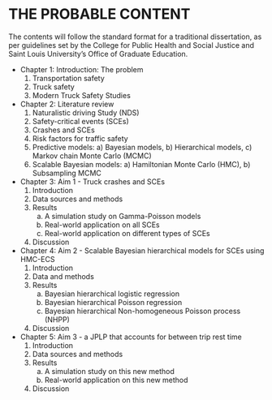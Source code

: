 # THE PROBABLE CONTENT

The contents will follow the standard format for a traditional dissertation, as per guidelines set by the College for Public Health and Social Justice and Saint Louis University’s Office of Graduate Education.

\singlespacing

* Chapter 1: Introduction: The problem
    1. Transportation safety
    2. Truck safety
    3. Modern Truck Safety Studies
* Chapter 2: Literature review
    1. Naturalistic driving Study (NDS)
    2. Safety-critical events (SCEs)
    3. Crashes and SCEs
    4. Risk factors for traffic safety
    5. Predictive models: a) Bayesian models, b) Hierarchical models, c) Markov chain Monte Carlo (MCMC)
    6. Scalable Bayesian models: a) Hamiltonian Monte Carlo (HMC), b) Subsampling MCMC
* Chapter 3: Aim 1 - Truck crashes and SCEs
    1. Introduction
    2. Data sources and methods
    4. Results
        a. A simulation study on Gamma-Poisson models
        b. Real-world application on all SCEs
        c. Real-world application on different types of SCEs
    5. Discussion  
* Chapter 4: Aim 2 - Scalable Bayesian hierarchical models for SCEs using HMC-ECS
    1. Introduction
    2. Data and methods
    3. Results
        a. Bayesian hierarchical logistic regression
        b. Bayesian hierarchical Poisson regression
        c. Bayesian hierarchical Non-homogeneous Poisson process (NHPP)
    4. Discussion
* Chapter 5: Aim 3 - a JPLP that accounts for between trip rest time
    1. Introduction
    2. Data sources and methods
    4. Results
        a. A simulation study on this new method
        b. Real-world application on this new method
    5. Discussion
